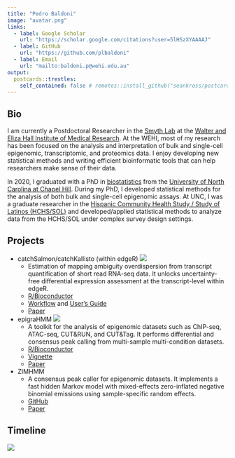 ```yaml
---
title: "Pedro Baldoni"
image: "avatar.png"
links:
  - label: Google Scholar
    url: "https://scholar.google.com/citations?user=5lHSzXYAAAAJ"
  - label: GitHub
    url: "https://github.com/plbaldoni"
  - label: Email
    url: "mailto:baldoni.p@wehi.edu.au"
output:
  postcards::trestles:
    self_contained: false # remotes::install_github("seankross/postcards@self-contained")
---
```


## Bio
 
I am currently a Postdoctoral Researcher in the [Smyth Lab](https://www.wehi.edu.au/people/gordon-smyth/486/gordon-smyth-lab-team) at the [Walter and Eliza Hall Institute of Medical Research](https://www.wehi.edu.au/). At the WEHI, most of my research has been focused on the analysis and interpretation of bulk and single-cell epigenomic, transcriptomic, and proteomics data. I enjoy developing new statistical methods and writing efficient bioinformatic tools that can help researchers make sense of their data.

In 2020, I graduated with a PhD in [biostatistics](https://sph.unc.edu/bios/biostatistics/) from the [University of North Carolina at Chapel Hill](https://sph.unc.edu/bios/biostatistics/). During my PhD, I developed statistical methods for the analysis of both bulk and single-cell epigenomic assays. At UNC, I was a graduate researcher in the [Hispanic Community Health Study / Study of Latinos (HCHS/SOL)](https://sites.cscc.unc.edu/hchs/) and developed/applied statistical methods to analyze data from the HCHS/SOL under complex survey design settings.

## Projects

* catchSalmon/catchKallisto (within edgeR) ![](https://bioconductor.org/shields/years-in-bioc/edgeR.svg)
    + Estimation of mapping ambiguity overdispersion from transcript quantification of short read RNA-seq data. It unlocks uncertainty-free differential expression assessment at the transcript-level within edgeR.
    + [R/Bioconductor](https://bioconductor.org/packages/edgeR)
    + [Workflow](https://plbaldoni.github.io/TranscriptDE-code) and [User's Guide](https://bioconductor.org/packages/release/bioc/vignettes/edgeR/inst/doc/edgeRUsersGuide.pdf)
    + [Paper](https://doi.org/10.1093/nar/gkad1167)

* epigraHMM ![](https://bioconductor.org/shields/years-in-bioc/epigraHMM.svg)
    + A toolkit for the analysis of epigenomic datasets such as ChIP-seq, ATAC-seq, CUT&RUN, and CUT&Tag. It performs differential and consensus peak calling from multi-sample multi-condition datasets.
    + [R/Bioconductor](https://bioconductor.org/packages/epigraHMM)
    + [Vignette](https://bioconductor.org/packages/release/bioc/vignettes/epigraHMM/inst/doc/epigraHMM.html)
    + [Paper](https://onlinelibrary.wiley.com/doi/10.1111/biom.13477)
    
* ZIMHMM
    + A consensus peak caller for epigenomic datasets. It implements a fast hidden Markov model with mixed-effects zero-inflated negative binomial emissions using sample-specific random effects.
    + [GitHub](https://github.com/plbaldoni/ZIMHMM)
    + [Paper](https://onlinelibrary.wiley.com/doi/full/10.1111/biom.13083)
    
## Timeline

![](https://ghchart.rshah.org/4B9CD3/plbaldoni)


